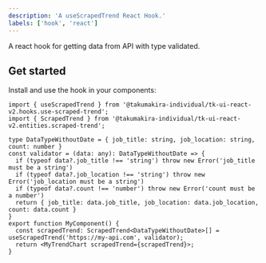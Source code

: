 ```yaml
---
description: 'A useScrapedTrend React Hook.'
labels: ['hook', 'react']
---
```


A react hook for getting data from API with type validated.

## Get started

Install and use the hook in your components:

```tsx
import { useScrapedTrend } from '@takumakira-individual/tk-ui-react-v2.hooks.use-scraped-trend';
import { ScrapedTrend } from '@takumakira-individual/tk-ui-react-v2.entities.scraped-trend';

type DataTypeWithoutDate = { job_title: string, job_location: string, count: number }
const validator = (data: any): DataTypeWithoutDate => {
  if (typeof data?.job_title !== 'string') throw new Error('job_title must be a string')
  if (typeof data?.job_location !== 'string') throw new Error('job_location must be a string')
  if (typeof data?.count !== 'number') throw new Error('count must be a number')
  return { job_title: data.job_title, job_location: data.job_location, count: data.count }
}
export function MyComponent() {
  const scrapedTrend: ScrapedTrend<DataTypeWithoutDate>[] = useScrapedTrend('https://my-api.com', validator);
  return <MyTrendChart scrapedTrend={scrapedTrend}>;
}
```
